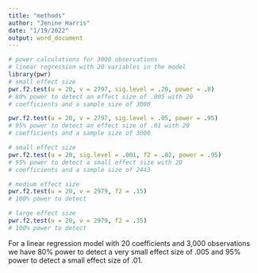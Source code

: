 ```yaml
---
title: "methods"
author: "Jenine Harris"
date: "1/19/2022"
output: word_document
---
```


```r
# power calculations for 3000 observations
# linear regression with 20 variables in the model
library(pwr)
# small effect size
pwr.f2.test(u = 20, v = 2797, sig.level = .20, power = .8)
# 80% power to detect an effect size of .005 with 20
# coefficients and a sample size of 3000

pwr.f2.test(u = 20, v = 2797, sig.level = .05, power = .95)
# 95% power to detect an effect size of .01 with 20
# coefficients and a sample size of 3000

# small effect size
pwr.f2.test(u = 20, sig.level = .001, f2 = .02, power = .95)
# 95% power to detect a small effect size with 20
# coefficients and a sample size of 2443

# medium effect size
pwr.f2.test(u = 20, v = 2979, f2 = .15)
# 100% power to detect 

# large effect size
pwr.f2.test(u = 20, v = 2979, f2 = .35)
# 100% power to detect 

```

For a linear regression model with 20 coefficients and 3,000 observations we have 80% power to detect a very small effect size of .005 and 95% power to detect a small effect size of .01.
